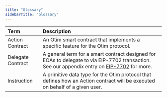 ```yaml
---
title: "Glossary"
sidebarTitle: "Glossary"
---
```


| Term              | Description                                                                                                                                                                   |
| :---------------- | :---------------------------------------------------------------------------------------------------------------------------------------------------------------------------- |
| Action Contract   | An Otim smart contract that implements a specific feature for the Otim protocol.                                                                                              |
| Delegate Contract | A general term for a smart contract designed for EOAs to delegate to via EIP-7702 transaction. See our appendix entry on [EIP-7702](../resources/appendix/EIP-7702) for more. |
| Instruction       | A primitive data type for the Otim protocol that defines how an Action contract will be executed on behalf of a given user.                                                   |

